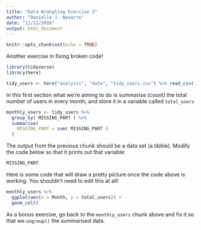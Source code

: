 ```yaml
---
title: "Data Wrangling Exercise 3"
author: "Danielle J. Navarro"
date: "11/12/2018"
output: html_document
---
```


```r
knitr::opts_chunk$set(echo = TRUE)
```

Another exercise in fixing broken code!

```r
library(tidyverse)
library(here)
```

```r
tidy_users <- here("analysis", "data", "tidy_users.csv") %>% read_csv()
```

In this first section what we're aiming to do is summarise (count) the total number of users in every month, and store it in a variable called `total_users`

```r
monthly_users <- tidy_users %>%
  group_by( MISSING_PART ) %>%
  summarise(
    MISSING_PART = sum( MISSING_PART ) 
  )
```

The output from the previous chunk should be a data set (a tibble). Modify the code below so that it prints out that variable:

```r
MISSING_PART
```

Here is some code that will draw a pretty picture once the code above is working. You shouldn't need to edit this at all!

```r
monthly_users %>% 
  ggplot(aes(x = Month, y = total_users)) + 
  geom_col() 
```

As a bonus exercise, go back to the `monthly_users` chunk above and fix it so that we `ungroup()` the summarised data.

